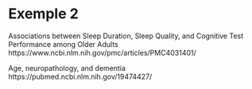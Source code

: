 # Exemple 2

Associations between Sleep Duration, Sleep Quality, and Cognitive Test Performance among Older Adults
https://www.ncbi.nlm.nih.gov/pmc/articles/PMC4031401/

Age, neuropathology, and dementia
https://pubmed.ncbi.nlm.nih.gov/19474427/

